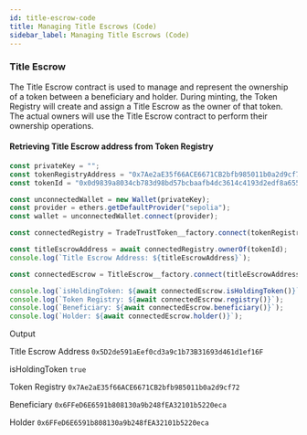 ```yaml
---
id: title-escrow-code
title: Managing Title Escrows (Code)
sidebar_label: Managing Title Escrows (Code)
---
```



<Flow />

### Title Escrow

The Title Escrow contract is used to manage and represent the ownership of a token between a beneficiary and holder.
During minting, the Token Registry will create and assign a Title Escrow as the owner of that token.
The actual owners will use the Title Escrow contract to perform their ownership operations.

#### Retrieving Title Escrow address from Token Registry

```ts
const privateKey = "";
const tokenRegistryAddress = "0x7Ae2aE35f66ACE6671CB2bfb985011b0a2d9cf72";
const tokenId = "0x0d9839a8034cb783d98bd57bcbaafb4dc3614c4193d2edf8a655c1ec6635b7ea";

const unconnectedWallet = new Wallet(privateKey);
const provider = ethers.getDefaultProvider("sepolia");
const wallet = unconnectedWallet.connect(provider);

const connectedRegistry = TradeTrustToken__factory.connect(tokenRegistryAddress, wallet);

const titleEscrowAddress = await connectedRegistry.ownerOf(tokenId);
console.log(`Title Escrow Address: ${titleEscrowAddress}`);

const connectedEscrow = TitleEscrow__factory.connect(titleEscrowAddress, wallet);

console.log(`isHoldingToken: ${await connectedEscrow.isHoldingToken()}`);
console.log(`Token Registry: ${await connectedEscrow.registry()}`);
console.log(`Beneficiary: ${await connectedEscrow.beneficiary()}`);
console.log(`Holder: ${await connectedEscrow.holder()}`);
```

Output

Title Escrow Address
`0x5D2de591aEef0cd3a9c1b73B31693d461d1ef16F`

isHoldingToken
`true`

Token Registry
`0x7Ae2aE35f66ACE6671CB2bfb985011b0a2d9cf72`

Beneficiary
`0x6FFeD6E6591b808130a9b248fEA32101b5220eca`

Holder
`0x6FFeD6E6591b808130a9b248fEA32101b5220eca`
